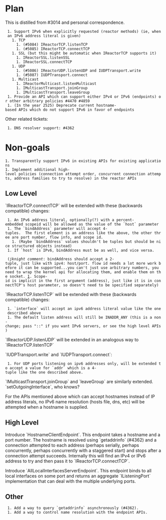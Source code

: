 = Plan =

This is distilled from #3014 and personal correspondence.

  1. Support IPv6 when explicitly requested (reactor methods) (ie, when an IPv6 address literal is given)
    1. TCP
      1. (#5084) IReactorTCP.listenTCP
      1. (#5085) IReactorTCP.connectTCP 
    1. SSL (but this might be automatic when IReactorTCP supports it)
      1. IReactorSSL.listenSSL
      1. IReactorSSL.connectTCP
    1. UDP
      1. (#5086) IReactorUDP.listenUDP and IUDPTransport.write
      1. (#5087) IUDPTransport.connect
    1. Multicast
      1. IReactorMulticast.listenMulticast
      1. IMulticastTransport.joinGroup
      1. IMulticastTransport.leaveGroup
  1. Provide an API which can support either IPv4 or IPv6 (endpoints) or other arbitrary policies #4470 #4859
  1. (In the year 2525) Deprecate current hostname-based APIs which do not support IPv6 in favor of endpoints

Other related tickets:
  1. DNS resolver support: #4362

= Non-goals =

 1. Transparently support IPv6 in existing APIs for existing applications
 1. Implement additional high-level policies (connection attempt order, concurrent connection attempts, address families to try to resolve) in the reactor APIs

== Low Level ==

`IReactorTCP.connectTCP` will be extended with these (backwards compatible) changes:

  1. An IPv6 address literal, optionally(?) with a percent-embedded scopeid will be allowed as the value of the `host` parameter
  1. The `bindAddress` parameter will accept 4-tuples.  The first element is an address like the above, the other three are port number, flow info, and scope id.
    1. (Maybe `bindAddress` values shouldn't be tuples but should be nice structured objects instead)
  1. If `host` is IPv6, bindAddress must be as well, and vice versa.

  (''jknight comment'': bindAddress should accept a 2-tuple, just like with ipv4: host/port. flow id needs a lot more work before it can be supported...you can't just use arbitrary numbers, you need to wrap the kernel api for allocating them, and enable them on the socket. [http://xpg.dk/projects/linux-ipv6-flow-label-mangement-api]. Scope-id is implicit in the first argument (address), just like it is in connectTCP's host parameter, so doesn't need to be specified separately)

`IReactorTCP.listenTCP` will be extended with these (backwards compatible) changes:

  1. `interface` will accept an ipv6 address literal value like the one described above
  1. The default listen address will still be INADDR_ANY (this is a non-change; pass "::" if you want IPv6 servers, or see the high level APIs)

`IReactorUDP.listenUDP` will be extended in an analogous way to `IReactorTCP.listenTCP`

`IUDPTransport.write` and `IUDPTransport.connect`:

  1. For UDP ports listening on ipv6 addresses only, will be extended to accept a value for `addr` which is a 4-tuple like the one described above.

`IMulticastTransport.joinGroup` and `leaveGroup` are similarly extended.  `setOutgoingInterface`, who knows?

For the APIs mentioned above which can accept hostnames instead of IP address
literals, no IPv6 name resolution (hosts file, dns, etc) will be attempted when
a hostname is supplied.

== High Level ==

Introduce `HostnameClientEndpoint`.  This endpoint takes a hostname and a port
number.  The hostname is resolved using `getaddrinfo` (#4362) and a connection
attempted to each address (perhaps serially, perhaps concurrently, perhaps
concurrently with a staggered start) and stops after a connection attempt
succeeds.  Internally this will find an IPv4 or IPv6 address to try and then
pass it to `IReactorTCP.connectTCP`.

Introduce `AllLocalInterfacesServerEndpoint`.  This endpoint binds to all local
interfaces on some port and returns an aggregate `IListeningPort` implementation
that can deal with the multiple underlying ports.

== Other ==

  1. Add a way to query `getaddrinfo` asynchronously (#4362).
  1. Add a way to control name resolution with the endpoint APIs.
